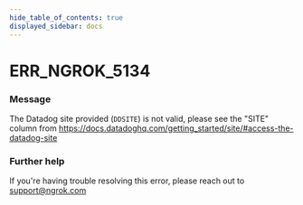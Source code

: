 ```yaml
---
hide_table_of_contents: true
displayed_sidebar: docs
---
```



# ERR_NGROK_5134

### Message

The Datadog site provided (`DDSITE`) is not valid, please see the "SITE" column from https://docs.datadoghq.com/getting_started/site/#access-the-datadog-site

### Further help

If you're having trouble resolving this error, please reach out to [support@ngrok.com](mailto:support@ngrok.com?subject=Help%20with%20ERR_NGROK_5134)

<ErrorDetails error="err_ngrok_5134" />
